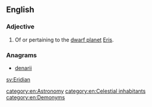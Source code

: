 ==English==

===Adjective===
{{en-adj}}

# Of or pertaining to the [[dwarf planet]] [[Eris]].

===Anagrams===
* [[denarii#English|denarii]]

[[sv:Eridian]]

[[category:en:Astronomy]]
[[category:en:Celestial inhabitants]]
[[category:en:Demonyms]]